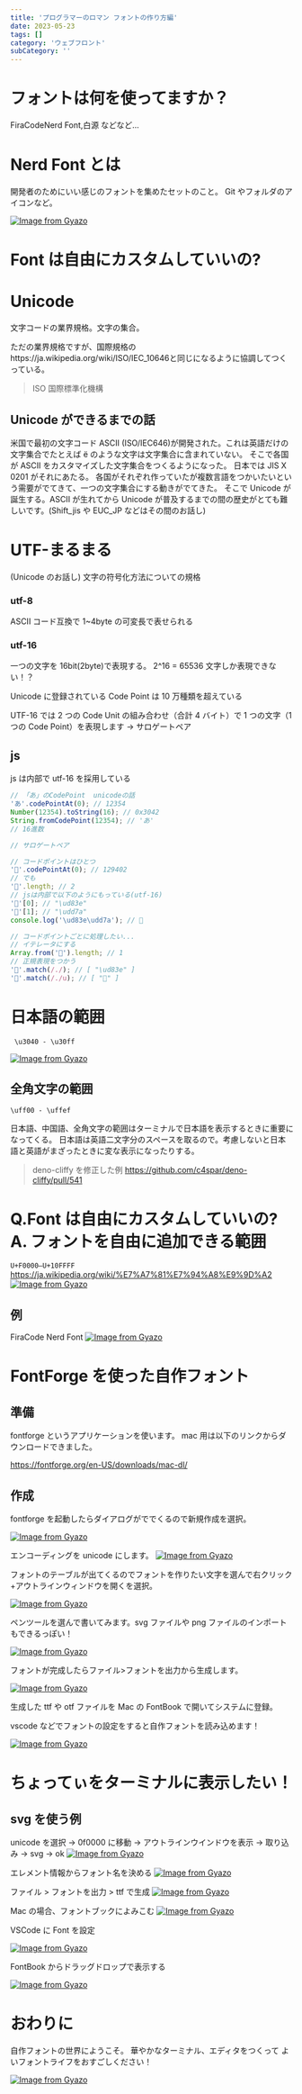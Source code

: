 ```yaml
---
title: 'プログラマーのロマン フォントの作り方編'
date: 2023-05-23
tags: []
category: 'ウェブフロント'
subCategory: ''
---
```


# フォントは何を使ってますか？

FiraCodeNerd Font,白源 などなど...

# Nerd Font とは

開発者のためにいい感じのフォントを集めたセットのこと。
Git やフォルダのアイコンなど。

[![Image from Gyazo](https://i.gyazo.com/5af50bef5fc81ff8b765be607ba3d3eb.jpg)](https://gyazo.com/5af50bef5fc81ff8b765be607ba3d3eb)

# Font は自由にカスタムしていいの?

# Unicode

文字コードの業界規格。文字の集合。

ただの業界規格ですが、国際規格のhttps://ja.wikipedia.org/wiki/ISO/IEC_10646と同じになるように協調してつくっている。

> ISO 国際標準化機構

## Unicode ができるまでの話

米国で最初の文字コード ASCII (ISO/IEC646)が開発された。これは英語だけの文字集合でたとえば ё のような文字は文字集合に含まれていない。
そこで各国が ASCII をカスタマイズした文字集合をつくるようになった。
日本では JIS X 0201 がそれにあたる。
各国がそれぞれ作っていたが複数言語をつかいたいという需要がでてきて、一つの文字集合にする動きがでてきた。
そこで Unicode が誕生する。ASCII が生れてから Unicode が普及するまでの間の歴史がとても難しいです。(Shift_jis や EUC_JP などはその間のお話し)

# UTF-まるまる

(Unicode のお話し)
文字の符号化方法についての規格

### utf-8

ASCII コード互換で 1~4byte の可変長で表せられる

### utf-16

一つの文字を 16bit(2byte)で表現する。
2^16 = 65536 文字しか表現できない！？

Unicode に登録されている Code Point は 10 万種類を超えている

UTF-16 では 2 つの Code Unit の組み合わせ（合計 4 バイト）で 1 つの文字（1 つの Code Point）を表現します
→ サロゲートペア

## js

js は内部で utf-16 を採用している

```js
// 「あ」のCodePoint  unicodeの話
'あ'.codePointAt(0); // 12354
Number(12354).toString(16); // 0x3042
String.fromCodePoint(12354); // 'あ'
// 16進数

// サロゲートペア

// コードポイントはひとつ
'🥺'.codePointAt(0); // 129402
// でも
'🥺'.length; // 2
// jsは内部で以下のようにもっている(utf-16)
'🥺'[0]; // "\ud83e"
'🥺'[1]; // "\udd7a"
console.log('\ud83e\udd7a'); // 🥺

// コードポイントごとに処理したい...
// イテレータにする
Array.from('🥺').length; // 1
// 正規表現をつかう
'🥺'.match(/./); // [ "\ud83e" ]
'🥺'.match(/./u); // [ "🥺" ]
```

# 日本語の範囲

` \u3040 - \u30ff`

[![Image from Gyazo](https://i.gyazo.com/5a43eb2dd03ba8cd516078e372ff6172.png)](https://gyazo.com/5a43eb2dd03ba8cd516078e372ff6172)

## 全角文字の範囲

`\uff00 - \uffef`

日本語、中国語、全角文字の範囲はターミナルで日本語を表示するときに重要になってくる。
日本語は英語二文字分のスペースを取るので。考慮しないと日本語と英語がまざったときに変な表示になったりする。

> deno-cliffy を修正した例
> https://github.com/c4spar/deno-cliffy/pull/541

# Q.Font は自由にカスタムしていいの? A. フォントを自由に追加できる範囲

`U+F0000–U+10FFFF`
https://ja.wikipedia.org/wiki/%E7%A7%81%E7%94%A8%E9%9D%A2
[![Image from Gyazo](https://i.gyazo.com/0420562c260c09371ed79d2f307734c8.png)](https://gyazo.com/0420562c260c09371ed79d2f307734c8)

## 例

FiraCode Nerd Font
[![Image from Gyazo](https://i.gyazo.com/c20f484b83e4f6903f14e804a62f658c.jpg)](https://gyazo.com/c20f484b83e4f6903f14e804a62f658c)

# FontForge を使った自作フォント

## 準備

fontforge というアプリケーションを使います。
mac 用は以下のリンクからダウンロードできました。

https://fontforge.org/en-US/downloads/mac-dl/

## 作成

fontforge を起動したらダイアログがででくるので新規作成を選択。

[![Image from Gyazo](https://i.gyazo.com/763f802db3b10dc62b0cb873b8f85122.png)](https://gyazo.com/763f802db3b10dc62b0cb873b8f85122)

エンコーディングを unicode にします。
[![Image from Gyazo](https://i.gyazo.com/6e2b34b819c32b2fed7e36c641a36371.png)](https://gyazo.com/6e2b34b819c32b2fed7e36c641a36371)

フォントのテーブルが出てくるのでフォントを作りたい文字を選んで右クリック+アウトラインウィンドウを開くを選択。

[![Image from Gyazo](https://i.gyazo.com/cef5577c1638f06964cdcc8bd7e426a1.jpg)](https://gyazo.com/cef5577c1638f06964cdcc8bd7e426a1)

ペンツールを選んで書いてみます。svg ファイルや png ファイルのインポートもできるっぽい！

[![Image from Gyazo](https://i.gyazo.com/d4f7d59285f5d38f734218b1162c9cf8.png)](https://gyazo.com/d4f7d59285f5d38f734218b1162c9cf8)

フォントが完成したらファイル>フォントを出力から生成します。

[![Image from Gyazo](https://i.gyazo.com/4e3a76bab0be210becd2f518e55a5059.jpg)](https://gyazo.com/4e3a76bab0be210becd2f518e55a5059)

生成した ttf や otf ファイルを Mac の FontBook で開いてシステムに登録。

vscode などでフォントの設定をすると自作フォントを読み込めます！

[![Image from Gyazo](https://i.gyazo.com/6e0817690b2ffc55adc58bdfef785ac0.png)](https://gyazo.com/6e0817690b2ffc55adc58bdfef785ac0)

# ちょってぃをターミナルに表示したい！

## svg を使う例

unicode を選択 → 0f0000 に移動 → アウトラインウインドウを表示 → 取り込み → svg → ok
[![Image from Gyazo](https://i.gyazo.com/03a5298df11e2df999e8a7f7c1258898.png)](https://gyazo.com/03a5298df11e2df999e8a7f7c1258898)

エレメント情報からフォント名を決める
[![Image from Gyazo](https://i.gyazo.com/a13e2816423764de89c362c14bab0bdd.png)](https://gyazo.com/a13e2816423764de89c362c14bab0bdd)

ファイル > フォントを出力 > ttf で生成
[![Image from Gyazo](https://i.gyazo.com/a8cfba7673af44b8f2e7faa3c9d7c74c.png)](https://gyazo.com/a8cfba7673af44b8f2e7faa3c9d7c74c)

Mac の場合、フォントブックによみこむ
[![Image from Gyazo](https://i.gyazo.com/d622cf17888e716991d8b9df5fd16f41.png)](https://gyazo.com/d622cf17888e716991d8b9df5fd16f41)

VSCode に Font を設定

[![Image from Gyazo](https://i.gyazo.com/8386c46f0d4551179009a71e9ea486aa.png)](https://gyazo.com/8386c46f0d4551179009a71e9ea486aa)

FontBook からドラッグドロップで表示する

[![Image from Gyazo](https://i.gyazo.com/4861e032795809185deb7434db2b9f8c.png)](https://gyazo.com/4861e032795809185deb7434db2b9f8c)

# おわりに

自作フォントの世界にようこそ。
華やかなターミナル、エディタをつくって
よいフォントライフをおすごしください！

[![Image from Gyazo](https://i.gyazo.com/56604144c0bb40efc4439b50ea7507ad.png)](https://gyazo.com/56604144c0bb40efc4439b50ea7507ad)
